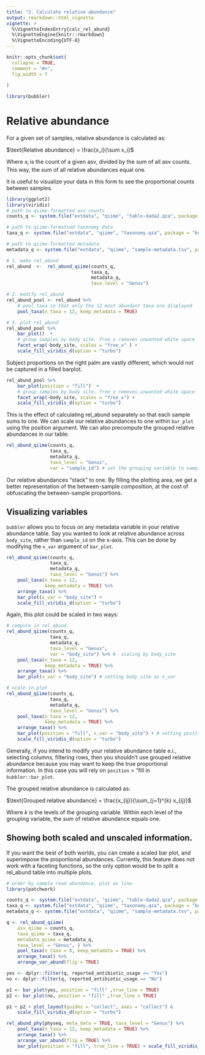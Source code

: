 ```yaml
---
title: "2. Calculate relative abundance"
output: rmarkdown::html_vignette
vignette: >
  %\VignetteIndexEntry{calc_rel_abund}
  %\VignetteEngine{knitr::rmarkdown}
  %\VignetteEncoding{UTF-8}
---
```


```r
knitr::opts_chunk$set(
  collapse = TRUE,
  comment = "#>", 
  fig.width = 7
  
)
```

```r
library(bubbler)
```
# Relative abundance
 
For a given set of samples, relative abundance is calculated as:


$\text{Relative abundance} = \frac{x_i}{\sum x_i}$


Where $x_i$ is the count of a given asv, divided by the sum of all asv counts. This way, the sum of all relative abundances equal one. 


It is useful to visualize your data in this form to see the proportional counts between samples. 


```r
library(ggplot2)
library(viridis)
# path to qiime-formatted asv counts 
counts_q <- system.file("extdata", "qiime", "table-dada2.qza", package = "bubbler")

# path to qiime-formatted taxonomy data 
taxa_q <- system.file("extdata", "qiime", "taxonomy.qza", package = "bubbler")

# path to qiime-formatted metadata
metadata_q <- system.file("extdata", "qiime", "sample-metadata.tsv", package = "bubbler")

```

```r
# 1. make rel_abund
rel_abund  <-  rel_abund_qiime(counts_q, 
                               taxa_q, 
                               metadata_q,
                               taxa_level = "Genus")

# 2. modify rel_abund
rel_abund_pool <- rel_abund %>%
    # pool taxa so that only the 12 most abundant taxa are displayed 
    pool_taxa(n_taxa = 12, keep_metadata = TRUE) 

# 3. plot rel_abund
rel_abund_pool %>%
    bar_plot()  + 
    # group samples by body site. free_x removes unwanted white space
    facet_wrap(~body_site, scales = "free_x" ) +
    scale_fill_viridis_d(option = "turbo")

```


Subject proportions on the right palm are vastly different, which would not be captured in a filled barplot. 


```r
rel_abund_pool %>%
    bar_plot(position = "fill")  + 
    # group samples by body site. free_x removes unwanted white space
    facet_wrap(~body_site, scales = "free_x") + 
    scale_fill_viridis_d(option = "turbo") 
```

This is the effect of calculating rel_abund separately so that each sample sums to one. We can scale our relative abundances to one within `bar_plot` using the position argument. We can also precompute the grouped relative abundances in our table:


```r
rel_abund_qiime(counts_q, 
                taxa_q,
                metadata_q,
                taxa_level = "Genus",
                var = "sample_id") # set the grouping variable to sample_id
```


Our relative abundances "stack" to one. By filling the plotting area, we get a better representation of the between-sample composition, at the cost of obfuscating the between-sample proportions. 

## Visualizing variables 

`bubbler`  allows you to focus on any metadata variable in your relative abundance table. Say you wanted to look at relative abundance across `body_site`, rather than `sample_id` on the x-axis. This can be done by modifying the `x_var` argument of `bar_plot`.


```r
rel_abund_qiime(counts_q,
                taxa_q,
                metadata_q,
                taxa_level = "Genus") %>%
    pool_taxa(n_taxa = 12,
              keep_metadata = TRUE) %>%
    arrange_taxa() %>%
    bar_plot(x_var = "body_site") + 
    scale_fill_viridis_d(option = "turbo") 
```


Again, this plot could be scaled in two ways: 


```r
# compute in rel_abund
rel_abund_qiime(counts_q,
                taxa_q,
                metadata_q,
                taxa_level = "Genus",
                var = "body_site") %>% #  scaling by body_site
    pool_taxa(n_taxa = 12,
              keep_metadata = TRUE) %>%
    arrange_taxa() %>%
    bar_plot(x_var = "body_site") # setting body_site as x_var

# scale in plot
rel_abund_qiime(counts_q,
                taxa_q,
                metadata_q,
                taxa_level = "Genus") %>%
    pool_taxa(n_taxa = 12,
              keep_metadata = TRUE) %>%
    arrange_taxa() %>%
    bar_plot(position = "fill", x_var = "body_site") + # setting position as fill
    scale_fill_viridis_d(option = "turbo") 

```
Generally, if you intend to modify your relative abundance table e.i., selecting columns, filtering rows, then you shouldn't use grouped relative abundance because you may want to keep the true proportional information. In this case you will rely on `position` = "fill in `bubbler::bar_plot`.

The grouped relative abundance is calculated as: 

$\text{Grouped relative abundance} = \frac{x_{ij}}{\sum_{j=1}^{k} x_{ij}}$

Where $k$ is the levels of the grouping variable. Within each level of the grouping
variable, the sum of relative abundance equals one. 


## Showing both scaled and unscaled information.

If you want the best of both worlds, you can create a scaled bar plot, and superimpose the proportional abundances. Currently, this feature does not work with a faceting functions, so the only option would be to split a rel_abund table into multiple plots.

```r
# order by sample read abundance, plot as line
library(patchwork)

counts_q <- system.file("extdata", "qiime", "table-dada2.qza", package = "bubbler")
taxa_q <- system.file("extdata", "qiime", "taxonomy.qza", package = "bubbler")
metadata_q <- system.file("extdata", "qiime", "sample-metadata.tsv", package = "bubbler")

q <- rel_abund_qiime(
    asv_qiime = counts_q,
    taxa_qiime = taxa_q,
    metadata_qiime = metadata_q,
    taxa_level = "Genus", ) %>% 
    pool_taxa(n_taxa = 8, keep_metadata = TRUE) %>%
    arrange_taxa() %>%
    arrange_var_abund(flip = TRUE)

yes <- dplyr::filter(q, reported_antibiotic_usage == "Yes")
no <- dplyr::filter(q, reported_antibiotic_usage == "No")

p1 <- bar_plot(yes, position = "fill" ,true_line = TRUE)
p2 <- bar_plot(no, position = "fill" ,true_line = TRUE)

p1 + p2 + plot_layout(guides = "collect", axes = "collect") & 
    scale_fill_viridis_d(option = "turbo")

```
```r
rel_abund_phy(physeq, meta_data = TRUE, taxa_level = "Genus") %>%
    pool_taxa(n_taxa = 12, keep_metadata = TRUE) %>%
    arrange_taxa() %>%
    arrange_var_abund(flip = TRUE) %>%
    bar_plot(position = "fill", true_line = TRUE) + scale_fill_viridis_d(option = "turbo")
```





